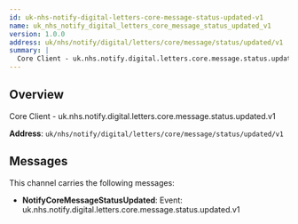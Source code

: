 ```yaml
---
id: uk-nhs-notify-digital-letters-core-message-status-updated-v1
name: uk_nhs_notify_digital_letters_core_message_status_updated_v1
version: 1.0.0
address: uk/nhs/notify/digital/letters/core/message/status/updated/v1
summary: |
  Core Client - uk.nhs.notify.digital.letters.core.message.status.updated.v1
---
```


## Overview

Core Client - uk.nhs.notify.digital.letters.core.message.status.updated.v1

**Address**: `uk/nhs/notify/digital/letters/core/message/status/updated/v1`

## Messages

This channel carries the following messages:

- **NotifyCoreMessageStatusUpdated**: Event: uk.nhs.notify.digital.letters.core.message.status.updated.v1

